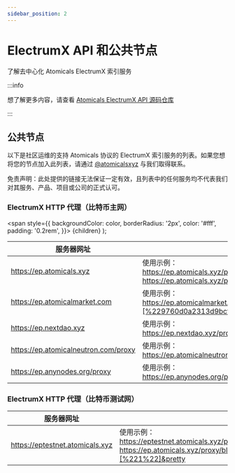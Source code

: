---
sidebar_position: 2
---

# ElectrumX API 和公共节点

了解去中心化 Atomicals ElectrumX 索引服务

:::info

想了解更多内容，请查看 [Atomicals ElectrumX API 源码仓库](https://github.com/atomicals/atomicals-electrumx)

:::

## 公共节点

以下是社区运维的支持 Atomicals 协议的 ElectrumX 索引服务的列表。如果您想将您的节点加入此列表，请通过 [@atomicalsxyz](https://x.com/atomicalsxyz) 与我们取得联系。

<Highlight color="#1877F2">免责声明</Highlight>：此处提供的链接无法保证一定有效，且列表中的任何服务均不代表我们对其服务、产品、项目或公司的正式认可。

### ElectrumX HTTP 代理（比特币主网）

  <span
    style={{
      backgroundColor: color,
      borderRadius: '2px',
      color: '#fff',
      padding: '0.2rem',
    }}>
    {children}
  </span>
);

| 服务器网址    | 备注    |
|--------|--------|
| https://ep.atomicals.xyz | 使用示例：<br />https://ep.atomicals.xyz/proxy/blockchain.atomicals.get_global?pretty<br />https://ep.atomicals.xyz/proxy/blockchain.atomicals.get?params=[%2210000%22]&pretty |
| https://ep.atomicalmarket.com | 使用示例：<br />https://ep.atomicalmarket.com/proxy/blockchain.transaction.get?params=[%229760d0a2313d9bcf951d6a1da5dddd33114325c2303cc759e6c197b8ec77fd26%22,%201]&pretty |
| https://ep.nextdao.xyz | 使用示例：<br />https://ep.nextdao.xyz/proxy/blockchain.atomicals.get?pretty&params=[%2263737%22]&pretty |
| https://ep.atomicalneutron.com/proxy | 使用示例：<br />https://ep.atomicalneutron.com/proxy/blockchain.atomicals.get?pretty&params=[%2263737%22]&pretty |
| https://ep.anynodes.org/proxy | 使用示例：<br />https://ep.anynodes.org/proxy/blockchain.atomicals.get?pretty&params=[%2263737%22]&pretty |

### ElectrumX HTTP 代理（比特币测试网）

| 服务器网址    | 备注    |
|--------|--------|
|https://eptestnet.atomicals.xyz|使用示例：<br />https://eptestnet.atomicals.xyz/proxy/blockchain.atomicals.get_global<br />https://ep.atomicals.xyz/proxy/blockchain.atomicals.get?params=[%221%22]&pretty|
